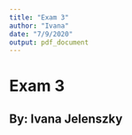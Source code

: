 ```yaml
---
title: "Exam 3"
author: "Ivana"
date: "7/9/2020"
output: pdf_document
---
```


# Exam 3 
## By: Ivana Jelenszky



